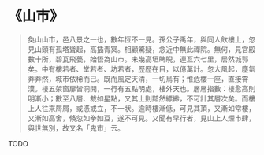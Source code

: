 # 《山市》

> 奐山山市，邑八景之一也，數年恆不一見。孫公子禹年，與同人飲樓上，忽見山頭有孤塔聳起，高插青冥。相顧驚疑，念近中無此禪院。無何，見宮殿數十所，碧瓦飛甍，始悟為山市。未幾高垣睥睨，連亙六七里，居然城郭矣。中有樓若者、堂若者、坊若者，歷歷在目，以億萬計。忽大風起，塵氣莽莽然，城市依稀而已。既而風定天清，一切烏有；惟危樓一座，直接霄漢。樓五架窗扉皆洞開，一行有五點明處，樓外天也。層層指數：樓愈高則明漸小；數至八層、裁如星點，又其上則黯然縹緲，不可計其層次矣。而樓上人往來屑屑，或憑或立，不一狀。逾時樓漸低，可見其頂，又漸如常樓，又漸如高舍，倏忽如拳如豆，遂不可見。又聞有早行者，見山上人煙市肆，與世無別，故又名「鬼市」云。

TODO
